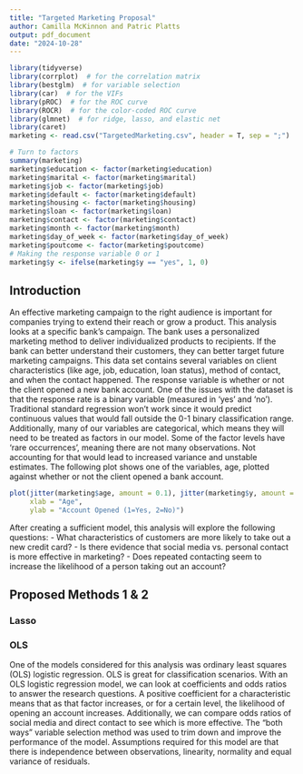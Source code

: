 ```yaml
---
title: "Targeted Marketing Proposal"
author: Camilla McKinnon and Patric Platts
output: pdf_document
date: "2024-10-28"
---
```

```r
library(tidyverse)
library(corrplot)  # for the correlation matrix
library(bestglm)  # for variable selection
library(car)  # for the VIFs
library(pROC)  # for the ROC curve
library(ROCR)  # for the color-coded ROC curve
library(glmnet)  # for ridge, lasso, and elastic net
library(caret) 
marketing <- read.csv("TargetedMarketing.csv", header = T, sep = ";")

# Turn to factors
summary(marketing)
marketing$education <- factor(marketing$education)
marketing$marital <- factor(marketing$marital)
marketing$job <- factor(marketing$job)
marketing$default <- factor(marketing$default)
marketing$housing <- factor(marketing$housing)
marketing$loan <- factor(marketing$loan)
marketing$contact <- factor(marketing$contact)
marketing$month <- factor(marketing$month)
marketing$day_of_week <- factor(marketing$day_of_week)
marketing$poutcome <- factor(marketing$poutcome)
# Making the response variable 0 or 1
marketing$y <- ifelse(marketing$y == "yes", 1, 0)
```


## Introduction

An effective marketing campaign to the right audience is important for companies trying to extend their reach or grow a product. This analysis looks at a specific bank’s campaign. The bank uses a personalized marketing method to deliver individualized products to recipients. If the bank can better understand their customers, they can better target future marketing campaigns. This data set contains several variables on client characteristics (like age, job, education, loan status), method of contact, and when the contact happened. The response variable is whether or not the client opened a new bank account. One of the issues with the dataset is that the response rate is a binary variable (measured in ‘yes’ and ‘no’). Traditional standard regression won’t work since it would predict continuous values that would fall outside the 0-1 binary classification range. Additionally, many of our variables are categorical, which means they will need to be treated as factors in our model. Some of the factor levels have 'rare occurrences', meaning there are not many observations. Not accounting for that would lead to increased variance and unstable estimates. The following plot shows one of the variables, age, plotted against whether or not the client opened a bank account. 

```r
plot(jitter(marketing$age, amount = 0.1), jitter(marketing$y, amount = 0.1),
     xlab = "Age", 
     ylab = "Account Opened (1=Yes, 2=No)")
```

After creating a sufficient model, this analysis will explore the following questions:
- What characteristics of customers are more likely to take out a new credit card?
- Is there evidence that social media vs. personal contact is more effective in marketing?
- Does repeated contacting seem to increase the likelihood of a person taking out an account?


## Proposed Methods 1 & 2

### Lasso

### OLS
One of the models considered for this analysis was ordinary least squares (OLS) logistic regression. OLS is great for classification scenarios. With an OLS logistic regression model, we can look at coefficients and odds ratios to answer the research questions. A positive coefficient for a characteristic means that as that factor increases, or for a certain level, the likelihood of opening an account increases. Additionally, we can compare odds ratios of social media and direct contact to see which is more effective. The "both ways" variable selection method was used to trim down and improve the performance of the model. Assumptions required for this model are that there is independence between observations, linearity, normality and equal variance of residuals. 
